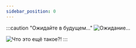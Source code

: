 ```yaml
---
sidebar_position: 0
---
```


:::caution "Ожидайте в будущем..."
![Ожидание...](../../.resourses/he-loading.gif)

![Что это ещё такое?!](../../.resourses/custom_gui_test.png)
:::